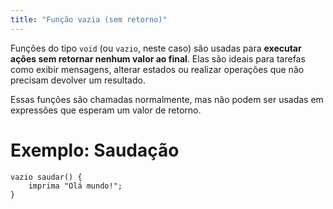 ```yaml
---
title: "Função vazia (sem retorno)"
---
```


Funções do tipo `void` (ou `vazio`, neste caso) são usadas para **executar ações sem retornar nenhum valor ao final**. Elas são ideais para tarefas como exibir mensagens, alterar estados ou realizar operações que não precisam devolver um resultado.

Essas funções são chamadas normalmente, mas não podem ser usadas em expressões que esperam um valor de retorno.



# Exemplo: Saudação

```lipo
vazio saudar() {
    imprima "Olá mundo!";
}

